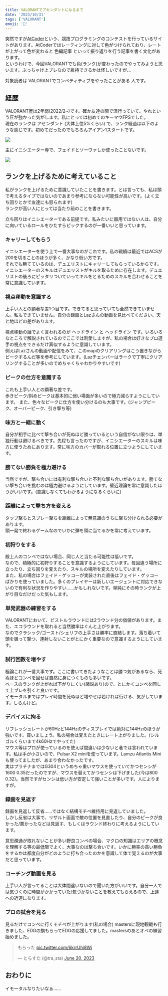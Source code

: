 ```yaml
---
title: VALORANTでアセンダントになるまで
date: '2023/10/31'
tags: ['VALORANT']
emoji: '🔫'
---
```


突然ですが[AtCoder](https://atcoder.jp/)という、競技プログラミングのコンテストを行っているサイトがあります。AtCoderではレーティングに対して色がつけられており、レートが上がって色が変わると 色編記事 といって振り返りを行う記事を書く文化があります。  
というわけで、今回VALORANTでも色(ランク)が変わったのでやってみようと思います。ぶっちゃけ上ブレなので維持できるかは怪しいですが、、

対象読者は VALORANTでコンペティティブをやったことがある 人です。

## 経歴

VALORANT歴は2年弱(2022/2~)です。確か友達の間で流行っていて、やれという圧が強かった気がします。私にとっては初めてのキーマウFPSでした。  
現在のランクは アセンダント (大体上位5%くらい) で、ランク経過は以下のような感じです。初めてだったのでもちろんアイアン1スタートです。

![](./_image/upload_d76370d2b837606b2a9d7ce1a70b9bb5.png)

主にイニシエーター専で、フェイドとソーヴァしか使ったことないです。

![](./_image/upload_0ecda49aa9924bf374d6917df91499e2.png)

## ランクを上げるために考えていること

私がランクを上げるために意識していたことを書きます。とは言っても、私は頭で考えるタイプではないのであまり参考にならない可能性が高いです。(よく立ち回りとかで友達にも怒られます)  
ランクが高い人にとっては当たり前のことを書きます。

立ち回りはイニシエーターである前提です。私みたいに器用ではない人は、自分に向いているロールをひたすらピックするのが一番いいと思っています。

### キャリーしてもらう

イニシエーターを使う上で一番大事なのがこれです。私の戦績は最近ではACSが200を切ることのほうが多く、かなり低い方です。  
それでも勝てているのは、デュエリストにキャリーしてもらっているからです。イニシエーターのスキルはデュエリストがキルを取るために存在します。デュエリストの後ろにピッタリついていってキルをとるためのスキルを合わせることを常に意識しています。

### 視点移動を意識する

上手い人との顕著な差1つ目です。できてると思っていても全然できていません。私もできていません。自分の録画とLazさんの動画を見比べてください。天と地ほどの差があります。

視点移動の話でよく言われるのが ヘッドライン と ヘッドライン です。いろいろなところで解説されているのでここでは割愛しますが、私の場合は好きなプロ選手の視点をできるだけ真似するように意識しています。  
例えばLazさんの動画や配信をみて、このmapのクリアリングはこう置きながらピークするんだ等を参考にしています。(Lazチェンバーはラークで丁寧にクリアリングすることが多いのでめちゃくちゃわかりやすいです)

### ピークの仕方を意識する

これも上手い人との顕著な差です。  
歩きピーク/斜めピークは基本的に弱い場面が多いので極力減らすようにしています。
また、色々なピークに仕方を使い分けるのも大事です。(ジャンプピーク、オーバーピーク、引き撃ち等)

### 味方と一緒に動く

自分が相手に比べて撃ち合いが死ぬほど勝っているという自信がない限りは、単独行動は避けるべきです。先程も言ったのですが、イニシエーターのスキルは味方に使うためにあります。常に味方のカバーが取れる位置に立つようにしています。

### 勝てない勝負を極力避ける

当然ですが、撃ち合いには有利な撃ち合いと不利な撃ち合いがあります。勝てない撃ち合いを挑むのは極力避けるようにしています。壁近理論を常に意識したほうがいいです。(意識しなくてもわかるようになるくらいに)

### 距離によって撃ち方を変える

タップ撃ちとスプレー撃ちを距離によって無意識のうちに撃ち分けられる必要があります。  
頭一発で終わるゲームなのでいかに弾を頭に当てるかを常に考えています。

### 初狩りをする

殿上人のコンペではない場合、同じ人と当たる可能性は低いです。  
なので、積極的に初狩りすることを意識するようにしています。毎回違う場所に立ったり、立ち回りを変えたり、スキルの場所を変えたりしています。  
また、私の場合はフェイド・ゲッコーが実装された直後はフェイド・ゲッコーばかりを使っていました。多くのプレイヤーは新しいエージェントに対応できないので有利な状況を作りやすい……かもしれないです。単純にその時ランクが上がり目なだけだった気もします。

### 単発武器の練習をする

VALORANTにおいて、ピストルラウンドには2ラウンド分の価値があります。また、エコラウンドを取れると当然勝率はぐんと上がります。  
なのでクラシック/ゴースト/シェリフの上手さは勝率に直結します。落ち着いて頭を狙って撃つ、連射しないことがとにかく重要なので意識するようにしています。

### 試行回数を増やす

極論これが一番大事です。ここに書いてきたようなことは勝つ気があるなら、死ぬほどコンペを回せば自然に身につくものも多いです。  
ベースのランクが上がれば下がりにくい(諸説あり)ので、とにかくコンペを回して上ブレを引くと良いです。  
イモータルまではプレイ時間を死ぬほど増やせば若ければ行ける、気がしています。しらんけど。

### デバイスに拘る

リフレッシュレートが60Hzと144Hzのディスプレイでは絶対に144Hzのほうが強いです。買いましょう。私の場合は変えたときにレート上がりました。(シルゴルくらいまで4k60Hzでやってた)  
マウス等はプロが使っているのを使えば間違いは少ないと巷では言われています。私は手が小さいので、Pulsar X2 miniを使っています。Lamzu Atlantis Miniも使ってましたが、あまり合わなかったです。  
実はプラチナまではG304というめちゃ重いマウスを使っていてかつセンシが1600 0.35だったのですが、マウスを替えてかつセンシは下げました(今は800 0.32)。当然ですがセンシは低い方が安定して強いことが多いです。人によりますが。

### 録画を見返す

録画を見返して反省……ではなく結構モチベ維持用に見返していました。  
しかし反省は大事で、リザルト画面で敵の位置を見直したり、自分のピークが良かった/悪かったなどは見返す、もしくはラウンド終わりに考えるようにしています。

意思疎通が取れないことが多い野良コンペの場合、マクロの知識はエリアの概念を理解する等の最低限でよく、大事なのは撃ち合いです。いかに勝率の高い勝負をするかは都度自分がどのように打ち合ったのかを意識して体で覚えるのが大事だと思っています。

### コーチング動画を見る

上手い人が言ってることは大体間違いないので聞いた方がいいです。自分一人では気づくのに時間がかかっていた/気づかないことを教えてもらえるので、上達への近道になります。

### プロの試合を見る

見るだけでコンペに行くモチベが上がります(私の場合)
mastersに現地観戦も行きました、EDGの旗もらってEDGの応援してました。mastersのあとオペの練習始めました。

<blockquote class="twitter-tweet"><p lang="ja" dir="ltr">もらった <a href="https://t.co/6krrUhj8Wi">pic.twitter.com/6krrUhj8Wi</a></p>&mdash; とらすた (@tra_sta) <a href="https://twitter.com/tra_sta/status/1671043884972142592?ref_src=twsrc%5Etfw">June 20, 2023</a></blockquote> <script async src="https://platform.twitter.com/widgets.js" charset="utf-8"></script>

## おわりに

イモータルなりたいなぁ……
